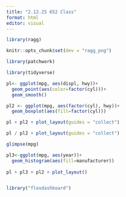 ```yaml
---
title: "2.12.25 652 Class"
format: html
editor: visual
---
```


```r
library(ragg)

knitr::opts_chunk$set(dev = "ragg_png")

library(patchwork)

library(tidyverse)

pl<- ggplot(mpg, aes(displ, hwy))+
  geom_point(aes(color=factor(cyl)))+
  geom_smooth()

pl2 <- ggplot(mpg, aes(factor(cyl), hwy))+
  geom_boxplot(aes(fill=factor(cyl)))

pl + pl2 + plot_layout(guides = "collect")

pl / pl2 + plot_layout(guides = "collect")

glimpse(mpg)

pl3<-ggplot(mpg, aes(year))+
  geom_histogram(aes(fill=manufacturer))
              
pl + pl3 + pl2 + plot_layout()



```

```r
library("flexdashboard")
```
